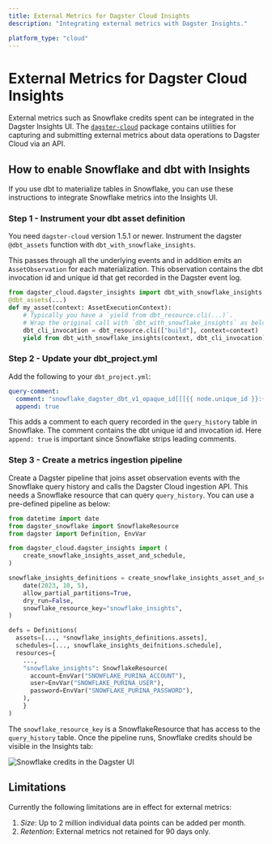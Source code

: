 ```yaml
---
title: External Metrics for Dagster Cloud Insights
description: "Integrating external metrics with Dagster Insights."

platform_type: "cloud"
---
```


# External Metrics for Dagster Cloud Insights

External metrics such as Snowflake credits spent can be integrated in the Dagster Insights UI. The [`dagster-cloud`](https://pypi.org/project/dagster-cloud/) package contains utilities for capturing and submitting external metrics about data operations to Dagster Cloud via an API.

## How to enable Snowflake and dbt with Insights

If you use dbt to materialize tables in Snowflake, you can use these instructions to integrate Snowflake metrics into the Insights UI.

### Step 1 - Instrument your dbt asset definition

You need `dagster-cloud` version 1.5.1 or newer. Instrument the dagster `@dbt_assets` function with `dbt_with_snowflake_insights`.

This passes through all the underlying events and in addition emits an `AssetObservation` for each materialization. This observation contains the dbt invocation id and unique id that get recorded in the Dagster event log.

```python
from dagster_cloud.dagster_insights import dbt_with_snowflake_insights
@dbt_assets(...)
def my_asset(context: AssetExecutionContext):
    # Typically you have a `yield from dbt_resource.cli(...)`.
    # Wrap the original call with `dbt_with_snowflake_insights` as below.
    dbt_cli_invocation = dbt_resource.cli(["build"], context=context)
    yield from dbt_with_snowflake_insights(context, dbt_cli_invocation)
```

### Step 2 - Update your dbt_project.yml

Add the following to your `dbt_project.yml`:

```yaml
query-comment:
  comment: "snowflake_dagster_dbt_v1_opaque_id[[[{{ node.unique_id }}:{{ invocation_id }}]]]"
  append: true
```

This adds a comment to each query recorded in the `query_history` table in Snowflake. The comment contains the dbt unique id and invocation id. Here `append: true` is important since Snowflake strips leading comments.

### Step 3 - Create a metrics ingestion pipeline

Create a Dagster pipeline that joins asset observation events with the Snowflake query history and calls the Dagster Cloud ingestion API. This needs a Snowflake resource that can query `query_history`. You can use a pre-defined pipeline as below:

```python
from datetime import date
from dagster_snowflake import SnowflakeResource
from dagster import Definition, EnvVar

from dagster_cloud.dagster_insights import (
    create_snowflake_insights_asset_and_schedule,
)

snowflake_insights_definitions = create_snowflake_insights_asset_and_schedule(
    date(2023, 10, 5),
    allow_partial_partitions=True,
    dry_run=False,
    snowflake_resource_key="snowflake_insights",
)

defs = Definitions(
  assets=[..., *snowflake_insights_definitions.assets],
  schedules=[..., snowflake_insights_deifnitions.schedule],
  resources={
    ...,
    "snowflake_insights": SnowflakeResource(
      account=EnvVar("SNOWFLAKE_PURINA_ACCOUNT"),
      user=EnvVar("SNOWFLAKE_PURINA_USER"),
      password=EnvVar("SNOWFLAKE_PURINA_PASSWORD"),
    ),
	}
)
```

The `snowflake_resource_key` is a SnowflakeResource that has access to the `query_history` table. Once the pipeline runs, Snowflake credits should be visible in the Insights tab:

<Image
alt="Snowflake credits in the Dagster UI"
src="/images/dagster-cloud/insights/insights-snowflake.png"
width={383}
height={349}
/>

## Limitations

Currently the following limitations are in effect for external metrics:

1. _Size_: Up to 2 million individual data points can be added per month.
2. _Retention_: External metrics not retained for 90 days only.
